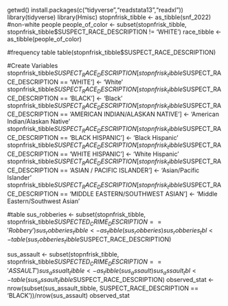 getwd()
install.packages(c("tidyverse","readstata13","readxl"))
library(tidyverse)
    library(Hmisc)
stopnfrisk_tibble <- as_tibble(snf_2022)
#non-white people
people_of_color <- subset(stopnfrisk_tibble, stopnfrisk_tibble$SUSPECT_RACE_DESCRIPTION != 'WHITE')
race_tibble <- as_tibble(people_of_color)

#frequency table
table(stopnfrisk_tibble$SUSPECT_RACE_DESCRIPTION)

#Create Variables
stopnfrisk_tibble$SUSPECT_RACE_DESCRIPTION[stopnfrisk_tibble$SUSPECT_RACE_DESCRIPTION == 'WHITE'] <- 'White'
stopnfrisk_tibble$SUSPECT_RACE_DESCRIPTION[stopnfrisk_tibble$SUSPECT_RACE_DESCRIPTION == 'BLACK'] <- 'Black'
stopnfrisk_tibble$SUSPECT_RACE_DESCRIPTION[stopnfrisk_tibble$SUSPECT_RACE_DESCRIPTION == 'AMERICAN INDIAN/ALASKAN NATIVE'] <- 'American Indian/Alaskan Native'
stopnfrisk_tibble$SUSPECT_RACE_DESCRIPTION[stopnfrisk_tibble$SUSPECT_RACE_DESCRIPTION == 'BLACK HISPANIC'] <- 'Black Hispanic'
stopnfrisk_tibble$SUSPECT_RACE_DESCRIPTION[stopnfrisk_tibble$SUSPECT_RACE_DESCRIPTION == 'WHITE HISPANIC'] <- 'White Hispanic'
stopnfrisk_tibble$SUSPECT_RACE_DESCRIPTION[stopnfrisk_tibble$SUSPECT_RACE_DESCRIPTION == 'ASIAN / PACIFIC ISLANDER'] <- 'Asian/Pacific Islander'
stopnfrisk_tibble$SUSPECT_RACE_DESCRIPTION[stopnfrisk_tibble$SUSPECT_RACE_DESCRIPTION == 'MIDDLE EASTERN/SOUTHWEST ASIAN'] <- 'Middle Eastern/Southwest Asian'

#table
sus_robberies <- subset(stopnfrisk_tibble, stopnfrisk_tibble$SUSPECTED_CRIME_DESCRIPTION == 'Robbery')
sus_robberies_tibble <- as_tibble(sus_robberies)
sus_robberies_tbl <- table(sus_robberies_tibble$SUSPECT_RACE_DESCRIPTION)

sus_assault <- subset(stopnfrisk_tibble, stopnfrisk_tibble$SUSPECTED_CRIME_DESCRIPTION == 'ASSAULT')
sus_assualt_tibble <- as_tibble(sus_assault)
sus_assault_tbl <- table(sus_assault_tibble$SUSPECT_RACE_DESCRIPTION)
observed_stat <- nrow(subset(sus_assault_tibble, SUSPECT_RACE_DESCRIPTION == 'BLACK'))/nrow(sus_assault)
observed_stat



